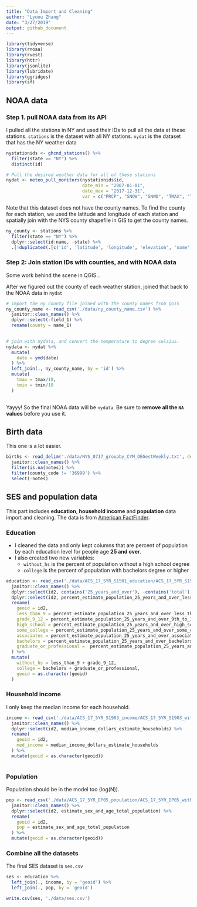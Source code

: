 ```yaml
---
title: "Data Import and Cleaning"
author: "Lyuou Zhang"  
date: "3/27/2019"
output: github_document
---
```


```r
library(tidyverse)
library(rnoaa)
library(rvest)
library(httr)
library(jsonlite)
library(lubridate)
library(ggridges)
library(sf)
```

## NOAA data

### Step 1. pull NOAA data from its API

I pulled all the stations in NY and used their IDs to pull all the data at these stations. `stations` is the dataset with all NY stations. `nydat` is the dataset that has the NY weather data

```r
nystationids <- ghcnd_stations() %>% 
  filter(state == "NY") %>% 
  distinct(id)

# Pull the desired weather data for all of these stations
nydat <- meteo_pull_monitors(nystationids$id, 
                             date_min = "2007-01-01", 
                             date_max = "2017-12-31", 
                             var = c("PRCP", "SNOW", "SNWD", "TMAX", "TMIN"))
```

Note that this dataset does not have the county names. To find the county for each station, we used the latitude and longitude of each station and spatially join with the NYS county shapefile in GIS to get the county names.

```r
ny_county <- stations %>% 
  filter(state == "NY") %>% 
  dplyr::select(id:name, -state) %>% 
  .[!duplicated(.[c('id', 'latitude', 'longitude', 'elevation', 'name')]),]

```

### Step 2: Join station IDs with counties, and with NOAA data

Some work behind the scene in QGIS...

After we figured out the county of each weather station, joined that back to the NOAA data in `nydat`

```r
# import the ny county file joined with the county names from QGIS
ny_county_name <- read_csv('./data/ny_county_name.csv') %>% 
  janitor::clean_names() %>% 
  dplyr::select(-field_1) %>% 
  rename(county = name_1)
 

# join with nydata, and convert the temperature to degree celsius.
nydata <- nydat %>% 
  mutate(
    date = ymd(date)
  ) %>% 
  left_join(., ny_county_name, by = 'id') %>% 
  mutate(
    tmax = tmax/10,
    tmin = tmin/10
  )
 
```

Yayyy! So the final NOAA data will be `nydata`. Be sure to **remove all the `NA` values** before you use it.

## Birth data

This one is a lot easier.

```r
births <- read_delim('./data/NYS_0717_groupby_CYM_OEGestWeekly.txt', delim = '\t') %>% 
  janitor::clean_names() %>% 
  filter(is.na(notes)) %>% 
  filter(county_code != '36999') %>% 
  select(-notes)

```

## SES and population data

This part includes **education**, **household income** and **population** data import and cleaning. The data is from [American FactFinder](https://factfinder.census.gov/faces/nav/jsf/pages/index.xhtml).

### Education

*  I cleaned the data and only kept columns that are percent of population by each education level for people age **25 and over**.  
*  I also created two new variables:  
    *  `without_hs` is the percent of population without a high school degree  
    *  `college` is the percent of population with bachelors degree or higher

```r
education <- read_csv('./data/ACS_17_5YR_S1501_education/ACS_17_5YR_S1501_with_ann.csv') %>% 
  janitor::clean_names() %>% 
  dplyr::select(id2, contains('25_years_and_over'), -contains('total'), -contains('margin_of_error'), -contains('male')) %>% 
  dplyr::select(id2, percent_estimate_population_25_years_and_over_less_than_9th_grade:percent_estimate_population_25_years_and_over_graduate_or_professional_degree) %>% 
  rename(
    geoid = id2,
    less_than_9 = percent_estimate_population_25_years_and_over_less_than_9th_grade,
    grade_9_12 = percent_estimate_population_25_years_and_over_9th_to_12th_grade_no_diploma,
    high_school = percent_estimate_population_25_years_and_over_high_school_graduate_includes_equivalency,
    some_college = percent_estimate_population_25_years_and_over_some_college_no_degree,
    associates = percent_estimate_population_25_years_and_over_associates_degree,
    bachelors = percent_estimate_population_25_years_and_over_bachelors_degree,
    graduate_or_professional =  percent_estimate_population_25_years_and_over_graduate_or_professional_degree
  ) %>% 
  mutate(
    without_hs = less_than_9 + grade_9_12,
    college = bachelors + graduate_or_professional,
    geoid = as.character(geoid)
  )

```

### Household income

I only keep the median income for each household.

```r
income <- read_csv('./data/ACS_17_5YR_S1903_income/ACS_17_5YR_S1903_with_ann.csv') %>% 
  janitor::clean_names() %>% 
  dplyr::select(id2, median_income_dollars_estimate_households) %>% 
  rename(
    geoid = id2,
    med_income = median_income_dollars_estimate_households
  ) %>% 
  mutate(geoid = as.character(geoid))
  
```

### Population

Population should be in the model too (log(N)).

```r
pop <- read_csv('./data/ACS_17_5YR_DP05_population/ACS_17_5YR_DP05_with_ann.csv') %>% 
  janitor::clean_names() %>% 
  dplyr::select(id2, estimate_sex_and_age_total_population) %>% 
  rename(
    geoid = id2,
    pop = estimate_sex_and_age_total_population
  ) %>% 
  mutate(geoid = as.character(geoid))

```

### Combine all the datasets

The final SES dataset is `ses.csv`

```r
ses <- education %>% 
  left_join(., income, by = 'geoid') %>% 
  left_join(., pop, by = 'geoid')

write.csv(ses, './data/ses.csv')
```




